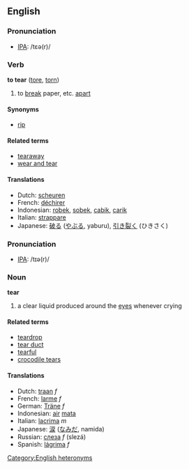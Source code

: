 ==English==
===Pronunciation===
*[[w:IPA|IPA]]: /tɛə(r)/

=== Verb ===
'''to tear''' ([[tore]], [[torn]])

# to [[break]] paper, etc. [[apart]] 

==== Synonyms ====
*[[rip]]

==== Related terms ====
*[[tearaway]]
*[[wear and tear]]

==== Translations ====
*Dutch: [[scheuren]]
*French: [[déchirer]]
*Indonesian: [[robek]], [[sobek]], [[cabik]], [[carik]]
*Italian: [[strappare]]
*Japanese: [[破る]] ([[やぶる]], yaburu), [[引き裂く]] (ひきさく)

===Pronunciation===
*[[w:IPA|IPA]]: /tɪə(r)/

=== Noun ===
'''tear'''

# a clear liquid produced around the [[eye]]s whenever crying

====Related terms====
*[[teardrop]]
*[[tear duct]]
*[[tearful]]
*[[crocodile tears]]

==== Translations ====
*Dutch: [[traan]] ''f''
*French: [[larme]] ''f''
*German: [[Träne]] ''f''
*Indonesian: [[air]] [[mata]]
*Italian: [[lacrima]] ''m''
*Japanese: [[涙]] ([[なみだ]], namida)
*Russian: [[слеза]] ''f'' (slezá)
*Spanish: [[lágrima]] ''f''

[[Category:English heteronyms]]